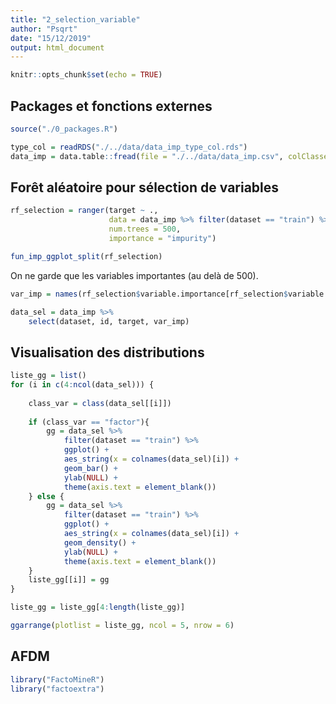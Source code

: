 ```yaml
---
title: "2_selection_variable"
author: "Psqrt"
date: "15/12/2019"
output: html_document
---
```


```r
knitr::opts_chunk$set(echo = TRUE)
```

## Packages et fonctions externes

```r
source("./0_packages.R")
```

```r
type_col = readRDS("./../data/data_imp_type_col.rds")
data_imp = data.table::fread(file = "./../data/data_imp.csv", colClasses = type_col) %>% as.data.frame()
```


## Forêt aléatoire pour sélection de variables


```r
rf_selection = ranger(target ~ .,
                      data = data_imp %>% filter(dataset == "train") %>% select(-dataset, -id),
                      num.trees = 500,
                      importance = "impurity")

fun_imp_ggplot_split(rf_selection)
```

On ne garde que les variables importantes (au delà de 500).

```r
var_imp = names(rf_selection$variable.importance[rf_selection$variable.importance > 500])

data_sel = data_imp %>% 
    select(dataset, id, target, var_imp)
```


## Visualisation des distributions

```r
liste_gg = list()
for (i in c(4:ncol(data_sel))) {
    
    class_var = class(data_sel[[i]])    
    
    if (class_var == "factor"){
        gg = data_sel %>% 
            filter(dataset == "train") %>% 
            ggplot() +
            aes_string(x = colnames(data_sel)[i]) + 
            geom_bar() +
            ylab(NULL) +
            theme(axis.text = element_blank())
    } else {
        gg = data_sel %>% 
            filter(dataset == "train") %>% 
            ggplot() +
            aes_string(x = colnames(data_sel)[i]) + 
            geom_density() +
            ylab(NULL) +
            theme(axis.text = element_blank())
    }
    liste_gg[[i]] = gg
}

liste_gg = liste_gg[4:length(liste_gg)]

ggarrange(plotlist = liste_gg, ncol = 5, nrow = 6)
```


## AFDM

```r
library("FactoMineR") 
library("factoextra") 
```

